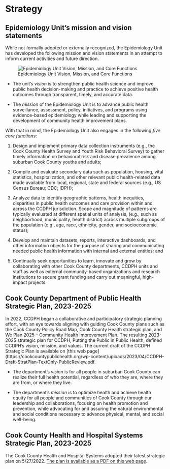 # Strategy {.unnumbered}

## Epidemiology Unit's mission and vision statements

While not formally adopted or externally recognized, the Epidemiology Unit has developed the following mission and vision statements in an attempt to inform current activities and future direction.

![Epidemiology Unit Vision, Mission, and Core Functions](images/mission_vision_core_fxs_ccdph_epi_unit.PNG){#fig-epi-vision-mission-fxs fig-alt="CCDPH Epidemiology Unit Vision, Mission, and Core Functions."}

-   The unit's *vision* is to strengthen public health science and improve public health decision-making and practice to achieve positive health outcomes through transparent, timely, and accurate data.

-   The *mission* of the Epidemiology Unit is to advance public health surveillance, assessment, policy, initiatives, and programs using evidence-based epidemiology while leading and supporting the development of community health improvement plans.

With that in mind, the Epidemiology Unit also engages in the following *five core functions*:

1.  Design and implement primary data collection instruments (e.g., the Cook County Health Survey and Youth Risk Behavioral Survey) to gather timely information on behavioral risk and disease prevalence among suburban Cook County youths and adults;

2.  Compile and evaluate secondary data such as population, housing, vital statistics, hospitalization, and other relevant public health-related data made available from local, regional, state and federal sources (e.g., US Census Bureau; CDC; IDPH);

3.  Analyze data to identify geographic patterns, health inequities, disparities in public health outcomes and care provision within and across the CCDPH jurisdiction. Scope and magnitude of patterns are typically evaluated at different spatial units of analysis, (e.g., such as neighborhood, municipality, health district) across multiple subgroups of the population (e.g., age, race, ethnicity, gender, and socioeconomic status);

4.  Develop and maintain datasets, reports, interactive dashboards, and other information objects for the purpose of sharing and communicating needed public health information with internal and external entities; and

5.  Continually seek opportunities to learn, innovate and grow by collaborating with other Cook County departments, CCDPH units and staff as well as external community-based organizations and research institutions to secure grant funding and carry out meaningful, high-impact projects.

## Cook County Department of Public Health Strategic Plan, 2023-2025
In 2022, CCDPH began a collaborative and participatory strategic planning effort, with an eye towards aligning with guiding Cook County plans such as the Cook County Policy Road Map, Cook County Health strategic plan, and We Plan 2025 – Community Health Improvement Plan. The resulting 2023-2025 strategic plan for CCDPH, Putting the Public in Public Health, defined CCDPH’s vision, mission, and values. The current draft of the CCDPH Strategic Plan is available on [this web page](https://cookcountypublichealth.org/wp-content/uploads/2023/04/CCDPH-Draft-StratPlan-TextOnly-PublicReview.pdf.

-  The department's *vision* is for all people in suburban Cook County can realize their full health potential, regardless of who they are, where they are from, or where they live.

-  The department's *mission* is to  optimize health and achieve health equity for all people and communities of Cook County through our leadership and collaborations, focusing on health promotion and prevention, while advocating for and assuring the natural environmental and social conditions necessary to advance physical, mental, and social well-being.

## Cook County Health and Hospital Systems Strategic Plan, 2023-2025
The Cook County Health and Hospital Systems adopted their latest strategic plan on 5/27/2022. [The plan is available as a PDF on this web page](https://cookcountyhealth.org/wp-content/uploads/CCH_2022_Strategic_Plan-082922.pdf).
